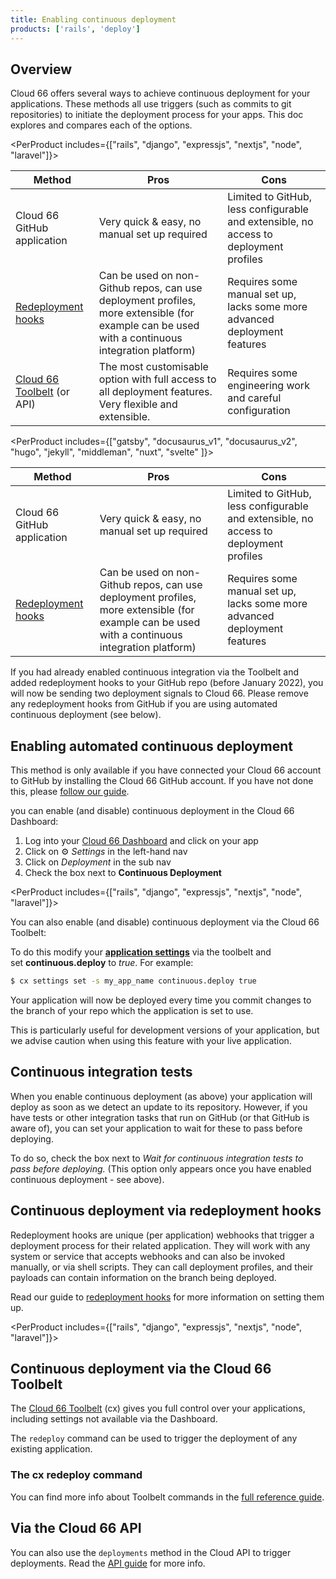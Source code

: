 ```yaml
---
title: Enabling continuous deployment
products: ['rails', 'deploy']
---
```


## Overview

Cloud 66 offers several ways to achieve continuous deployment for your applications. These methods all use triggers (such as commits to git repositories) to initiate the deployment process for your apps. This doc explores and compares each of the options.

<PerProduct includes={["rails", "django", "expressjs", "nextjs", "node", "laravel"]}>

| Method | Pros | Cons |
| --- | --- | --- |
| Cloud 66 GitHub application | Very quick & easy, no manual set up required | Limited to GitHub, less configurable and extensible, no access to deployment profiles |
| [Redeployment hooks](/:product/:version?/deployment/redeployment-hook) | Can be used on non-Github repos, can use deployment profiles, more extensible (for example can be used with a continuous integration platform) | Requires some manual set up, lacks some more advanced deployment features |
| [Cloud 66 Toolbelt](#continuous-deployment-via-the-cloud-66-toolbelt) (or API) | The most customisable option with full access to all deployment features. Very flexible and extensible. | Requires some engineering work and careful configuration |

</PerProduct>

<PerProduct includes={["gatsby", "docusaurus_v1", "docusaurus_v2", "hugo", "jekyll", "middleman", "nuxt", "svelte" ]}>

| Method | Pros | Cons |
| --- | --- | --- |
| Cloud 66 GitHub application | Very quick & easy, no manual set up required | Limited to GitHub, less configurable and extensible, no access to deployment profiles |
| [Redeployment hooks](/:product/:version?/deployment/redeployment-hook) | Can be used on non-Github repos, can use deployment profiles, more extensible (for example can be used with a continuous integration platform) | Requires some manual set up, lacks some more advanced deployment features |

</PerProduct>


<Callout type="error" title="Duplicate redeployment signals">
If you had already enabled continuous integration via the Toolbelt and added redeployment hooks to your GitHub repo (before January 2022), you will now be sending two deployment signals to Cloud 66. Please remove any redeployment hooks from GitHub if you are using automated continuous deployment (see below).
</Callout>

## Enabling automated continuous deployment

This method is only available if you have connected your Cloud 66 account to GitHub by installing the Cloud 66 GitHub account. If you have not done this, please [follow our guide](/:product/:version?/cloud-66-101/access-your-code).

you can enable (and disable) continuous deployment in the Cloud 66 Dashboard:

1. Log into your [Cloud 66 Dashboard](https://app.cloud66.com/) and click on your app
2. Click on ⚙️ *Settings* in the left-hand nav
3. Click on *Deployment* in the sub nav
4. Check the box next to **Continuous Deployment**

<PerProduct includes={["rails", "django", "expressjs", "nextjs", "node", "laravel"]}>

You can also enable (and disable) continuous deployment via the Cloud 66 Toolbelt:

To do this modify your **[application settings](/:product/:version?/toolbelt/toolbelt#settings-set)** via the toolbelt and set **continuous.deploy** to *true*. For example:

```bash
$ cx settings set -s my_app_name continuous.deploy true
```

</PerProduct>

Your application will now be deployed every time you commit changes to the branch of your repo which the application is set to use. 

<Callout type="warning" title="Use extra caution with live applications">
This is particularly useful for development versions of your application, but we advise caution when using this feature with your live application.
</Callout>

## Continuous integration tests

When you enable continuous deployment (as above) your application will deploy as soon as we detect an update to its repository. However, if you have tests or other integration tasks that run on GitHub (or that GitHub is aware of), you can set your application to wait for these to pass before deploying. 

To do so, check the box next to *Wait for continuous integration tests to pass before deploying.* (This option only appears once you have enabled continuous deployment - see above).

## Continuous deployment via redeployment hooks

Redeployment hooks are unique (per application) webhooks that trigger a deployment process for their related application. They will work with any system or service that accepts webhooks and can also be invoked manually, or via shell scripts. They can call deployment profiles, and their payloads can contain information on the branch being deployed.

Read our guide to [redeployment hooks](/:product/:version?/deployment/redeployment-hook) for more information on setting them up.

<PerProduct includes={["rails", "django", "expressjs", "nextjs", "node", "laravel"]}>

## Continuous deployment via the Cloud 66 Toolbelt

The [Cloud 66 Toolbelt](/:product/:version?/toolbelt/using-cloud66-toolbelt) (cx) gives you full control over your applications, including settings not available via the Dashboard. 

The `redeploy` command can be used to trigger the deployment of any existing application.

### The cx redeploy command

You can find more info about Toolbelt commands in the [full reference guide](/:product/:version?/toolbelt/toolbelt).

</PerProduct>

## Via the Cloud 66 API

You can also use the `deployments` method in the Cloud API to trigger deployments. Read the [API guide](https://developers.cloud66.com#redeploy) for more info.